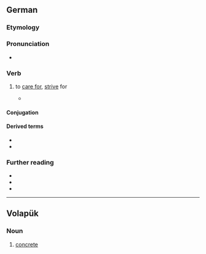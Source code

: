 {{also|betún}}
==German==

===Etymology===
{{af|de|be-|tun}}

===Pronunciation===
* {{IPA|de|/bəˈtuːn/}}

===Verb===
{{de-verb|<irreg>}}

# {{lb|de|dated|reflexive}} to [[care for]], [[strive]] for
#* {{quote-book|de|title=Deutsches Sprichwörter-Lexikon|editor={{w|Karl Friedrich Wilhelm Wander}}|year=1880|page=62|volume=5|publisher=Brockhaus|location=Leipzig|pageurl=https://books.google.com/books?id=vSByZWPGIRUC&pg=PA61&hl=es&sa=X&ved=2ahUKEwj8uu6rmfbuAhVOAGMBHUvnBWAQ6AEwAnoECAgQAg#v=onepage&q=&f=false|passage=Wer '''sich''' mit Weibern und Würfeln '''bethut''', ist auf dem Wege zur Armuth.|translation=Who '''looks after''' women and dice is headed for poverty.}}

====Conjugation====
{{de-conj|<irreg>}}

====Derived terms====
* {{l|de|betulich}}
* {{l|de|betusam}}

===Further reading===
* {{R:Duden}}
* {{R:DWDS}}
* {{R:Grimm|dictionary=DWB2}}

----

==Volapük==

===Noun===
{{head|vo|noun}}

# [[concrete]]
